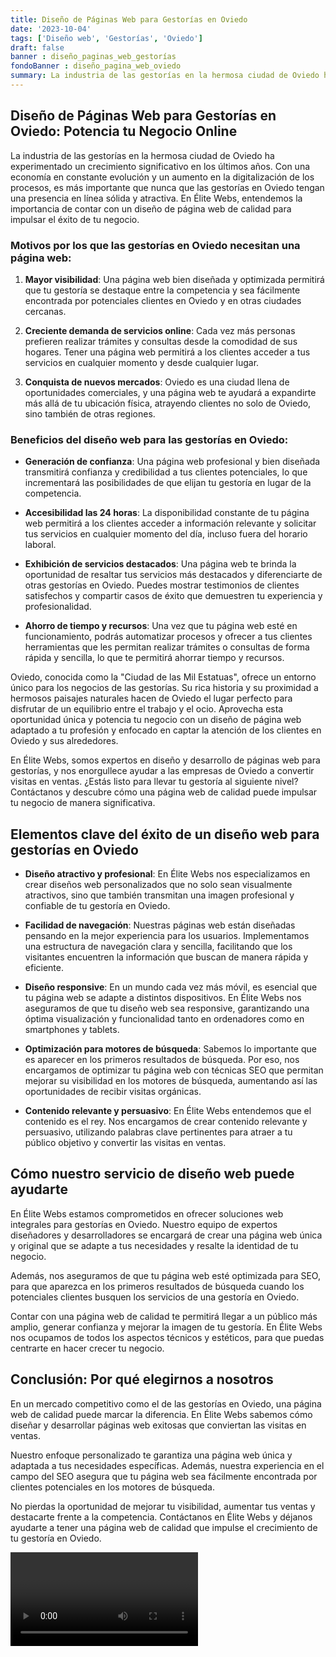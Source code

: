 ```yaml
---
title: Diseño de Páginas Web para Gestorías en Oviedo
date: '2023-10-04'
tags: ['Diseño web', 'Gestorías', 'Oviedo']
draft: false
banner : diseño_paginas_web_gestorías
fondoBanner : diseño_pagina_web_oviedo
summary: La industria de las gestorías en la hermosa ciudad de Oviedo ha experimentado un crecimiento significativo en los últimos años. Con una economía en constante evolución y un aumento en la digitalización de los procesos, es más importante que nunca que las gestorías en Oviedo tengan una presencia en línea sólida y atractiva. En Élite Webs, entendemos la importancia de contar con un diseño de página web de calidad para impulsar el éxito de tu negocio.
---
```


## Diseño de Páginas Web para Gestorías en Oviedo: Potencia tu Negocio Online

La industria de las gestorías en la hermosa ciudad de Oviedo ha experimentado un crecimiento significativo en los últimos años. Con una economía en constante evolución y un aumento en la digitalización de los procesos, es más importante que nunca que las gestorías en Oviedo tengan una presencia en línea sólida y atractiva. En Élite Webs, entendemos la importancia de contar con un diseño de página web de calidad para impulsar el éxito de tu negocio.

### Motivos por los que las gestorías en Oviedo necesitan una página web:

1. **Mayor visibilidad**: Una página web bien diseñada y optimizada permitirá que tu gestoría se destaque entre la competencia y sea fácilmente encontrada por potenciales clientes en Oviedo y en otras ciudades cercanas.

2. **Creciente demanda de servicios online**: Cada vez más personas prefieren realizar trámites y consultas desde la comodidad de sus hogares. Tener una página web permitirá a los clientes acceder a tus servicios en cualquier momento y desde cualquier lugar.

3. **Conquista de nuevos mercados**: Oviedo es una ciudad llena de oportunidades comerciales, y una página web te ayudará a expandirte más allá de tu ubicación física, atrayendo clientes no solo de Oviedo, sino también de otras regiones.

### Beneficios del diseño web para las gestorías en Oviedo:

- **Generación de confianza**: Una página web profesional y bien diseñada transmitirá confianza y credibilidad a tus clientes potenciales, lo que incrementará las posibilidades de que elijan tu gestoría en lugar de la competencia.

- **Accesibilidad las 24 horas**: La disponibilidad constante de tu página web permitirá a los clientes acceder a información relevante y solicitar tus servicios en cualquier momento del día, incluso fuera del horario laboral.

- **Exhibición de servicios destacados**: Una página web te brinda la oportunidad de resaltar tus servicios más destacados y diferenciarte de otras gestorías en Oviedo. Puedes mostrar testimonios de clientes satisfechos y compartir casos de éxito que demuestren tu experiencia y profesionalidad.

- **Ahorro de tiempo y recursos**: Una vez que tu página web esté en funcionamiento, podrás automatizar procesos y ofrecer a tus clientes herramientas que les permitan realizar trámites o consultas de forma rápida y sencilla, lo que te permitirá ahorrar tiempo y recursos.

Oviedo, conocida como la "Ciudad de las Mil Estatuas", ofrece un entorno único para los negocios de las gestorías. Su rica historia y su proximidad a hermosos paisajes naturales hacen de Oviedo el lugar perfecto para disfrutar de un equilibrio entre el trabajo y el ocio. Aprovecha esta oportunidad única y potencia tu negocio con un diseño de página web adaptado a tu profesión y enfocado en captar la atención de los clientes en Oviedo y sus alrededores.

En Élite Webs, somos expertos en diseño y desarrollo de páginas web para gestorías, y nos enorgullece ayudar a las empresas de Oviedo a convertir visitas en ventas. ¿Estás listo para llevar tu gestoría al siguiente nivel? Contáctanos y descubre cómo una página web de calidad puede impulsar tu negocio de manera significativa.

<GifSeo />

<Cta />

## Elementos clave del éxito de un diseño web para gestorías en Oviedo

- **Diseño atractivo y profesional**: En Élite Webs nos especializamos en crear diseños web personalizados que no solo sean visualmente atractivos, sino que también transmitan una imagen profesional y confiable de tu gestoría en Oviedo.

- **Facilidad de navegación**: Nuestras páginas web están diseñadas pensando en la mejor experiencia para los usuarios. Implementamos una estructura de navegación clara y sencilla, facilitando que los visitantes encuentren la información que buscan de manera rápida y eficiente.

- **Diseño responsive**: En un mundo cada vez más móvil, es esencial que tu página web se adapte a distintos dispositivos. En Élite Webs nos aseguramos de que tu diseño web sea responsive, garantizando una óptima visualización y funcionalidad tanto en ordenadores como en smartphones y tablets.

- **Optimización para motores de búsqueda**: Sabemos lo importante que es aparecer en los primeros resultados de búsqueda. Por eso, nos encargamos de optimizar tu página web con técnicas SEO que permitan mejorar su visibilidad en los motores de búsqueda, aumentando así las oportunidades de recibir visitas orgánicas.

- **Contenido relevante y persuasivo**: En Élite Webs entendemos que el contenido es el rey. Nos encargamos de crear contenido relevante y persuasivo, utilizando palabras clave pertinentes para atraer a tu público objetivo y convertir las visitas en ventas.

## Cómo nuestro servicio de diseño web puede ayudarte

En Élite Webs estamos comprometidos en ofrecer soluciones web integrales para gestorías en Oviedo. Nuestro equipo de expertos diseñadores y desarrolladores se encargará de crear una página web única y original que se adapte a tus necesidades y resalte la identidad de tu negocio.

Además, nos aseguramos de que tu página web esté optimizada para SEO, para que aparezca en los primeros resultados de búsqueda cuando los potenciales clientes busquen los servicios de una gestoría en Oviedo.

Contar con una página web de calidad te permitirá llegar a un público más amplio, generar confianza y mejorar la imagen de tu gestoría. En Élite Webs nos ocupamos de todos los aspectos técnicos y estéticos, para que puedas centrarte en hacer crecer tu negocio.

## Conclusión: Por qué elegirnos a nosotros

En un mercado competitivo como el de las gestorías en Oviedo, una página web de calidad puede marcar la diferencia. En Élite Webs sabemos cómo diseñar y desarrollar páginas web exitosas que conviertan las visitas en ventas.

Nuestro enfoque personalizado te garantiza una página web única y adaptada a tus necesidades específicas. Además, nuestra experiencia en el campo del SEO asegura que tu página web sea fácilmente encontrada por clientes potenciales en los motores de búsqueda.

No pierdas la oportunidad de mejorar tu visibilidad, aumentar tus ventas y destacarte frente a la competencia. Contáctanos en Élite Webs y déjanos ayudarte a tener una página web de calidad que impulse el crecimiento de tu gestoría en Oviedo.

<Video />

<CtaBot job='Gestorías' city='Oviedo'/>

<Gmaps query='Oviedo+españa+maps' />
